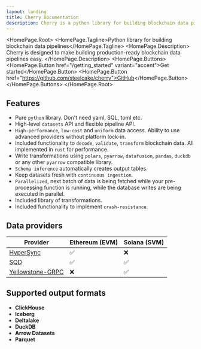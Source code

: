 ```yaml
---
layout: landing
title: Cherry Documentation
description: Cherry is a python library for building blockchain data pipelines.
---
```



<HomePage.Root>
  <HomePage.Tagline>Python library for building blockchain data pipelines</HomePage.Tagline>
  <HomePage.Description>
    Cherry is designed to make building production-ready blockchain data pipelines easy.
  </HomePage.Description>
  <HomePage.Buttons>
    <HomePage.Button href="/getting_started" variant="accent">Get started</HomePage.Button>
    <HomePage.Button href="https://github.com/steelcake/cherry">GitHub</HomePage.Button>
  </HomePage.Buttons>
</HomePage.Root>

## Features

- Pure `python` library. Don't need yaml, SQL, toml etc. 
- High-level `datasets` API and flexible pipeline API.
- `High-performance`, `low-cost` and `uniform` data access. Ability to use advanced providers without platform lock-in.
- Included functionality to `decode`, `validate`, `transform` blockchain data. All implemented in `rust` for performance. 
- Write transformations using `polars`, `pyarrow`, `datafusion`, `pandas`, `duckdb` or any other `pyarrow` compatible library.
- `Schema inference` automatically creates output tables. 
- Keep datasets fresh with `continuous ingestion`.
- `Parallelized`, next batch of data is being fetched while your pre-processing function is running, while the database writes are being executed in parallel.
- Included library of transformations.
- Included functionality to implement `crash-resistance`.

## Data providers

| Provider            | Ethereum (EVM) | Solana (SVM)  |
|---------------------|----------------|---------------|
| [HyperSync](https://docs.envio.dev/docs/HyperSync/overview) | ✅ | ❌ |
| [SQD](https://docs.sqd.ai/)             | ✅ | ✅ |
| [Yellowstone-GRPC](https://github.com/rpcpool/yellowstone-grpc) | ❌ | ✅ |

## Supported output formats

- **ClickHouse**
- **Iceberg**
- **Deltalake**
- **DuckDB**
- **Arrow Datasets**
- **Parquet** 